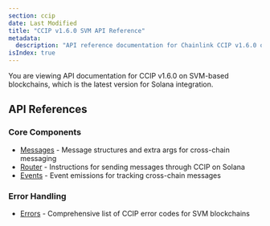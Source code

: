 ```yaml
---
section: ccip
date: Last Modified
title: "CCIP v1.6.0 SVM API Reference"
metadata:
  description: "API reference documentation for Chainlink CCIP v1.6.0 on SVM-based blockchains like Solana. Includes message structures, router functionality, events, and error handling for cross-chain interoperability."
isIndex: true
---
```



<Aside type="note">
  You are viewing API documentation for CCIP v1.6.0 on SVM-based blockchains, which is the latest version for Solana
  integration.
</Aside>

## API References

### Core Components

- [Messages](/ccip/api-reference/svm/v1.6.0/messages) - Message structures and extra args for cross-chain messaging
- [Router](/ccip/api-reference/svm/v1.6.0/router) - Instructions for sending messages through CCIP on Solana
- [Events](/ccip/api-reference/svm/v1.6.0/events) - Event emissions for tracking cross-chain messages

### Error Handling

- [Errors](/ccip/api-reference/svm/v1.6.0/errors) - Comprehensive list of CCIP error codes for SVM blockchains
